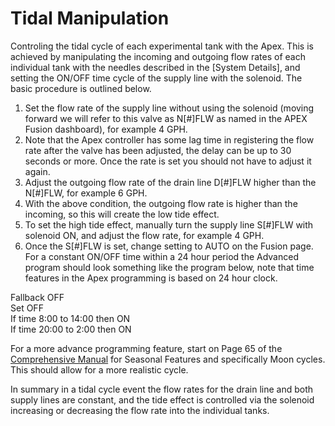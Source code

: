 # Tidal Manipulation

Controling the tidal cycle of each experimental tank with the Apex.  This is achieved by manipulating the incoming and outgoing flow rates of each individual tank with the needles described in the [System Details], and setting the ON/OFF time cycle of the supply line with the solenoid. The basic procedure is outlined below.

1. Set the flow rate of the supply line without using the solenoid (moving forward we will refer to this valve as N[#]FLW as named in the APEX Fusion dashboard), for example 4 GPH.
  1. Note that the Apex controller has some lag time in registering the flow rate after the valve has been adjusted, the delay can be up to 30 seconds or more. Once the rate is set you should not have to adjust it again.
2. Adjust the outgoing flow rate of the drain line D[#]FLW higher than the N[#]FLW, for example 6 GPH.
3. With the above condition, the outgoing flow rate is higher than the incoming, so this will create the low tide effect.
4. To set the high tide effect, manually turn the supply line S[#]FLW with solenoid ON, and adjust the flow rate, for example 4 GPH.
5. Once the S[#]FLW is set, change setting to AUTO on the Fusion page. For a constant ON/OFF time within a 24 hour period the Advanced program should look something like the program below, note that time features in the Apex programming is based on 24 hour clock.


Fallback OFF  
Set OFF  
If time 8:00 to 14:00 then ON  
If time 20:00 to 2:00 then ON  


For a more advance programming feature, start on Page 65 of the [Comprehensive Manual](/Manuals/Apex_Comprehensive_Reference_Manual.pdf) for Seasonal Features and specifically Moon cycles. This should allow for a more realistic cycle.  

In summary in a tidal cycle event the flow rates for the drain line and both supply lines are constant, and the tide effect is controlled via the solenoid increasing or decreasing the flow rate into the individual tanks.
